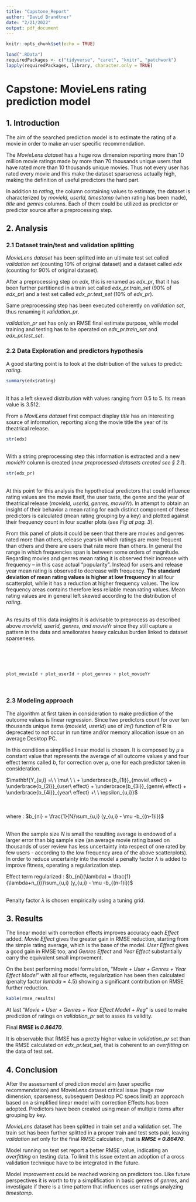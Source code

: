 ```yaml
---
title: "Capstone_Report"
author: "David Brandtner"
date: "2/21/2022"
output: pdf_document
---
```


```r
knitr::opts_chunk$set(echo = TRUE)
```

```r
load(".RData")
requiredPackages <- c("tidyverse", "caret", "knitr", "patchwork")
lapply(requiredPackages, library, character.only = TRUE)
```

# Capstone: MovieLens rating prediction model

## 1. Introduction

The aim of the searched prediction model is to estimate the rating of a movie in order to make an user specific recommendation.

The *MovieLens dataset* has a huge row dimension reporting more than 10 million movie ratings made by more than 70 thousands unique users that have rated more than 10 thousands unique movies. Thus not every user has rated every movie and this make the dataset sparseness actually high, making the definition of useful predictors the hard part.

In addition to *rating*, the column containing values to estimate, the dataset is characterized by *movieId, userId, timestamp* (when rating has been made), *title* and *genres* columns. Each of them could be utilized as predictor or predictor source after a preprocessing step.

## 2. Analysis

### 2.1 Dataset train/test and validation splitting

*MovieLens dataset* has been splitted into an ultimate test set called *validation set* (counting 10% of original dataset) and a dataset called *edx* (counting for 90% of original dataset).

After a preprocessing step on *edx*, this is renamed as *edx_pr*, that it has been further partitioned in a train set called *edx_pr.train_set* (90% of *edx_pr*) and a test set called *edx_pr.test_set* (10% of *edx_pr*).

Same preprocessing step has been executed coherently on *validation set*, thus renaming it *validation_pr*.

*validation_pr set* has only an RMSE final estimate purpose, while model training and testing has to be operated on *edx_pr.train_set* and *edx_pr.test_set*.

### **2.2 Data Exploration and predictors hypothesis**

A good starting point is to look at the distribution of the values to predict: *rating*.\

```r
summary(edx$rating)
```

\
It has a left skewed distribution with values ranging from 0.5 to 5. Its mean value is 3.512.

From a *MoviLens dataset* first compact display *title* has an interesting source of information, reporting along the movie title the year of its theatrical release.

```r
str(edx)
```

\
With a string preprocessing step this information is extracted and a new *movieYr* column is created (*new preprocessed datasets created see § 2.1*).\

```r
str(edx_pr)
```

\
At this point for this analysis the hypothetical predictors that could influence rating values are the movie itself, the user taste, the genre and the year of theatrical release (*movieId, userId, genres, movieYr*). In attempt to obtain an insight of their behavior a mean rating for each distinct component of these predictors is calculated (mean rating grouping by a key) and plotted against their frequency count in four scatter plots (*see Fig at pag. 3*).\

From this panel of plots it could be seen that there are movies and genres rated more than others, release years in which ratings are more frequent than others and there are users that rate more than others. In general the range in which frequencies span is between some orders of magnitude. Regarding movies and genres mean rating it is observed their increase with frequency -- in this case actual "popularity". Instead for users and release year mean rating is observed to decrease with frequency. **The standard deviation of mean rating values is higher at low frequency** in all four scatterplot, while it has a reduction at higher frequency values. The low frequency areas contains therefore less reliable mean rating values. Mean rating values are in general left skewed according to the distribution of *rating*.

\
As results of this data insights it is advisable to preprocess as described above *movieId, userId, genres, and movieYr* since they still capture a pattern in the data and ameliorates heavy calculus burden linked to dataset sparseness.\
\
\
\
\

```r
plot_movieId + plot_userId + plot_genres + plot_movieYr

```

\

### 2.3 Modeling approach

The algorithm at first taken in consideration to make prediction of the outcome values is linear regression. Since two predictors count for over ten thousands unique items (*movieId, userId*) use of *lm()* function of R is deprecated to not occur in run time and/or memory allocation issue on an average Desktop PC.

In this condition a simplified linear model is chosen. It is composed by $\mu$ a constant value that represents the average of all outcome values $y$ and four effect terms called $b$, for correction over $\mu$, one for each predictor taken in consideration.\

$\mathbf{Y_{u,i} =\ \  \mu\ \ \ + \underbrace{b_{1i}}_{movie\ effect} + \underbrace{b_{2i}}_{user\ effect} + \underbrace{b_{3i}}_{genre\ effect} + \underbrace{b_{4i}}_{year\ effect} +\ \ \epsilon_{u,i}}$

\
\
where : $b_{ni} = \frac{1}{N}\sum_{u,i} (y_{u,i} - \mu -b_{(n-1)i})$

\
When the sample size $N$ is small the resulting average is endowed of a larger error than big sample size (an average movie rating based on thousands of user review has less uncertainty into respect of one rated by few users - according to the low frequency area of the above scatterplots). In order to reduce uncertainty into the model a penalty factor $\lambda$ is added to improve fitness, operating a regularization step.\

Effect term regularized : $b_{ni}(\lambda) = \frac{1}{\lambda+n_{i}}\sum_{u,i} (y_{u,i} - \mu -b_{(n-1)i})$

\
Penalty factor $\lambda$ is chosen empirically using a tuning grid.

## 3. Results

The linear model with correction effects improves accuracy each *Effect* added. *Movie Effect* gives the greater gain in RMSE reduction, starting from the simple rating average, which is the base of the model. *User Effect* gives a good gain in RMSE too, and *Genres Effect* and *Year Effect* substantially carry the equivalent small improvement.

On the best performing model formulation, "*Movie + User + Genres + Year Effect Model*" with all four effects, regularization has been then calculated (penalty factor *lambda* = 4.5) showing a significant contribution on RMSE further reduction.

```r
kable(rmse_results)
```

At last "*Movie + User + Genres + Year Effect Model + Reg*" is used to make prediction of ratings on *validation_pr* set to asses its validity.

Final **RMSE is *0.86470***.

It is observable that RMSE has a pretty higher value in *validation_pr* set than the RMSE calculated on *edx_pr.test_set*, that is coherent to an *overfitting* on the data of test set.

## 4. Conclusion

After the assessment of prediction model aim (user specific recommendation) and *MovieLens* dataset critical issue (huge row dimension, sparseness, subsequent Desktop PC specs limit) an approach based on a simplified linear model with correction Effects has been adopted. Predictors have been created using mean of multiple items after grouping by key.

*MovieLens* dataset has been splitted in train set and a validation set. The train set has been further splitted in a proper train and test sets pair, leaving *validation set* only for the final RMSE calculation, that is ***RMSE = 0.86470***.

Model running on test set report a better RMSE value, indicating an *overfitting* on testing data. To limit this issue extent an adoption of a cross validation technique have to be integrated in the future.

Model improvement could be reached working on predictors too. Like future perspectives it is worth to try a simplification in basic genres of *genres*, and investigate if there is a time pattern that influences user ratings analyzing *timestamp*.
